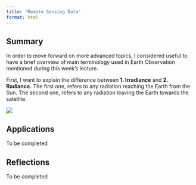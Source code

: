 ```yaml
---
title: "Remote Sensing Data"
format: html
---
```


## **Summary**

In order to move forward on more advanced topics, I considered useful to have a brief overview of main terminology used in Earth Observation mentioned during this week's lecture.

First, I want to explain the difference between **1. Irradiance** and **2. Radiance.** The first one, refers to any radiation reaching the Earth from the Sun. The second one, refers to any radiation leaving the Earth towards the satellite.

![](images/W3_radiance%20and%20irradiance-01.jpg)

## **Applications**

To be completed

## **Reflections**

To be completed
